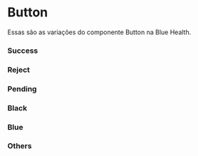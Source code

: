 

<Meta of={Story} />

# Button

Essas são as variações do componente Button na Blue Health.

### Success

<Canvas of={Story.Success} />

### Reject

<Canvas of={Story.Reject} />

### Pending

<Canvas of={Story.Pending} />

### Black

<Canvas of={Story.Black} />

### Blue

<Canvas of={Story.Blue} />

### Others

<Canvas of={Story.Others} />